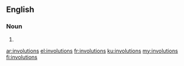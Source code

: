 ==English==

===Noun===
{{head|en|noun plural form}}

# {{plural of|involution|lang=en}}

[[ar:involutions]]
[[el:involutions]]
[[fr:involutions]]
[[ku:involutions]]
[[my:involutions]]
[[fi:involutions]]